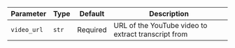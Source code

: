 | Parameter | Type | Default | Description |
| --- | --- | --- | --- |
| `video_url` | `str` | Required | URL of the YouTube video to extract transcript from |
